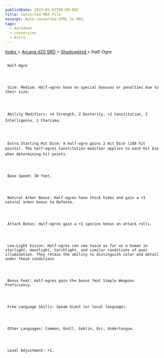 ```yaml
---
publishDate: 2023-01-02T00:00:00Z
title: Converted MDX File
excerpt: Auto-converted HTML to MDX.
tags:
  - markdown
  - conversion
  - Astro
---
```


[
Index
](-index) >
[
Arcana d20 SRD
](arcana-d20-srd-index) >
[
Shadowkind
](arcana-d20-srd-shadowkind-index) > Half-Ogre

##

     Half-Ogre




     Size: Medium. Half-ogres have no special bonuses or penalties due to their size.




     Ability Modifiers: +4 Strength, 2 Dexterity, +2 Constitution, 2 Intelligence, 2 Charisma.




     Extra Starting Hit Dice: A half-ogre gains 2 Hit Dice (2d8 hit points). The half-ogres Constitution modifier applies to each Hit Die when determining hit points.




     Base Speed: 30 feet.




     Natural Armor Bonus: Half-ogres have thick hides and gain a +3 natural armor bonus to Defense.




     Attack Bonus: Half-ogres gain a +1 species bonus on attack rolls.




     Low-Light Vision: Half-ogres can see twice as far as a human in starlight, moonlight, torchlight, and similar conditions of poor illumination. They retain the ability to distinguish color and detail under these conditions




     Bonus Feat: Half-ogres gain the bonus feat Simple Weapons Proficiency.




     Free Language Skills: Speak Giant (or local language).




     Other Languages: Common, Gnoll, Goblin, Orc, Undertongue.




     Level Adjustment: +1.
